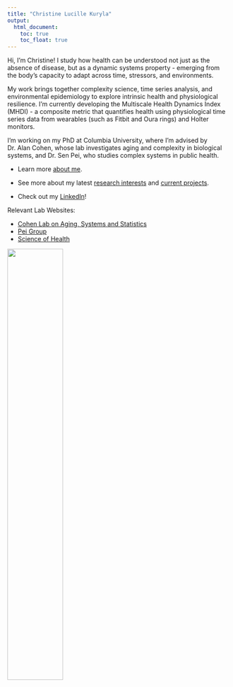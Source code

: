 ```yaml
---
title: "Christine Lucille Kuryla"
output: 
  html_document:
    toc: true
    toc_float: true
---
```


Hi, I’m Christine! I study how health can be understood not just as the absence of disease, but as a dynamic systems property - emerging from the body’s capacity to adapt across time, stressors, and environments.

My work brings together complexity science, time series analysis, and environmental epidemiology to explore intrinsic health and physiological resilience. I’m currently developing the Multiscale Health Dynamics Index (MHDI) - a composite metric that quantifies health using physiological time series data from wearables (such as Fitbit and Oura rings) and Holter monitors.

I'm working on my PhD at Columbia University, where I'm advised by Dr. Alan Cohen, whose lab investigates aging and complexity in biological systems, and Dr. Sen Pei, who studies complex systems in public health.

* Learn more [about me](about.html).

* See more about my latest [research interests](researchinterests.html) and [current projects](currentprojects.html). 

* Check out my [LinkedIn](https://www.linkedin.com/in/clkuryla/)!

Relevant Lab Websites:

* [Cohen Lab on Aging, Systems and Statistics](https://www.publichealth.columbia.edu/research-labs/cohen-lab-aging-systems-statistics)
* [Pei Group](https://senpei-cu.github.io)
* [Science of Health](https://www.publichealth.columbia.edu/research/centers/robert-n-butler-columbia-aging-center/research/science-health)


<img src = "images/clk_green_bkrnd.jpeg" style="width:50%">